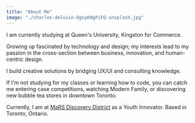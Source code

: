 ```yaml
---
title: "About Me"
image: "./charles-deluvio-DgoyKNgPiFQ-unsplash.jpg"
---
```



I am currently studying at Queen's University, Kingston for Commerce. 

Growing up fascinated by technology and design; my interests lead to my passion in the cross-section between business, innovation, and human-centric design. 

I build creative solutions by bridging UX/UI and consulting knowledge.


If I'm not studying for my classes or learning how to code, you can catch me entering case competitions, watching Modern Family, or discovering new bubble tea stores in downtown Toronto.

Currently, I am at <a href="https://https://www.marsdd.com/" target="_blank" rel="nofollow noopener noreferrer" aria-label="External Link"><Underlining>MaRS Discovery District</Underlining></a> as a Youth Innovator. Based in Toronto, Ontario.
